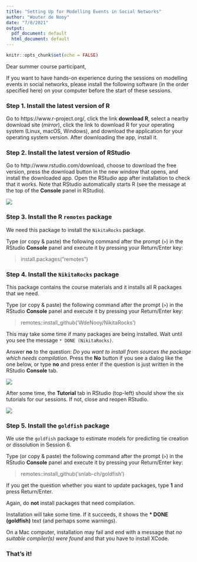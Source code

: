 ```yaml
---
title: "Setting Up for Modelling Events in Social Networks"
author: "Wouter de Nooy"
date: "7/8/2021"
output:
  pdf_document: default
  html_document: default
---
```


```r
knitr::opts_chunk$set(echo = FALSE)
```

Dear summer course participant,

If you want to have hands-on experience during the sessions on modelling events in social networks, please install the following software (in the order specified here) on your computer before the start of these sessions.

### Step 1. Install the latest version of R

Go to https://www.r-project.org/, click the link __download R__, select a nearby download site (_mirror_), click the link to download R for your operating system (Linux, macOS, Windows), and download the application for your operating system version. After downloading the app, install it.

### Step 2. Install the latest version of RStudio

Go to http://www.rstudio.com/download, choose to download the free version, press the download button in the new window that opens, and install the downloaded app. Open the RStudio app after installation to check that it works. Note that RStudio automatically starts R (see the message at the top of the __Console__ panel in RStudio).

![](RStudio.png)

### Step 3. Install the R `remotes` package

We need this package to install the `NikitaRocks` package.

Type (or copy & paste) the following command after the prompt (`>`) in the RStudio __Console__ panel and execute it by pressing your Return/Enter key:

> install.packages("remotes")

### Step 4. Install the `NikitaRocks` package

This package contains the course materials and it installs all R packages that we need.

Type (or copy & paste) the following command after the prompt (`>`) in the RStudio __Console__ panel and execute it by pressing your Return/Enter key:

> remotes::install_github('WdeNooy/NikitaRocks')

This may take some time if many packages are being installed. Wait until you see the message `* DONE (NikitaRocks)`.

Answer __no__ to the question: _Do you want to install from sources the package which needs compilation_. Press the __No__ button if you see a dialog like the one below, or type __no__ and press enter if the question is just written in the RStudio __Console__ tab.

![](compilation.png)

After some time, the __Tutorial__ tab in RStudio (top-left) should show the six tutorials for our sessions. If not, close and reopen RStudio.

![](TutorialsTab.png)

### Step 5. Install the `goldfish` package

We use the `goldfish` package to estimate models for predicting tie creation or dissolution in Session 6.

Type (or copy & paste) the following command after the prompt (`>`) in the RStudio __Console__ panel and execute it by pressing your Return/Enter key:

> remotes::install_github('snlab-ch/goldfish')

If you get the question whether you want to update packages, type __1__ and press Return/Enter.

Again, do __not__ install packages that need compilation.

Installation will take some time. If it succeeds, it shows the __* DONE (goldfish)__ text (and perhaps some warnings).

On a Mac computer, installation may fail and end with a message that _no suitable compiler(s) were found_ and that you have to install XCode. 

### That's it!
